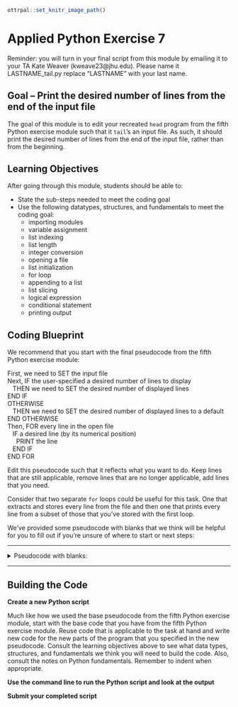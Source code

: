 ```r
ottrpal::set_knitr_image_path()
```

# Applied Python Exercise 7

Reminder: you will turn in your final script from this module by emailing it to your TA Kate Weaver (kweave23@jhu.edu). Please name it LASTNAME_tail.py replace "LASTNAME" with your last name.

## Goal -- Print the desired number of lines from the end of the input file

The goal of this module is to edit your recreated `head` program from the fifth Python exercise module such that it `tail`'s an input file. As such, it should print the desired number of lines from the end of the input file, rather than from the beginning. 

## Learning Objectives

After going through this module, students should be able to:

* State the sub-steps needed to meet the coding goal
* Use the following datatypes, structures, and fundamentals to meet the coding goal:
  * importing modules
  * variable assignment
  * list indexing
  * list length
  * integer conversion
  * opening a file
  * list initialization
  * for loop
  * appending to a list
  * list slicing
  * logical expression
  * conditional statement
  * printing output
  
## Coding Blueprint

We recommend that you start with the final pseudocode from the fifth Python exercise module: 

First, we need to SET the input file <br />
Next, IF the user-specified a desired number of lines to display <br />
&nbsp;&nbsp;  THEN we need to SET the desired number of displayed lines <br />
END IF <br />
OTHERWISE <br />
&nbsp;&nbsp;  THEN we need to SET the desired number of displayed lines to a default <br />
END OTHERWISE <br />
Then, FOR every line in the open file <br />
&nbsp;&nbsp;  IF a desired line (by its numerical position) <br />
&nbsp;&nbsp;&nbsp;&nbsp;    PRINT the line <br />
&nbsp;&nbsp;  END IF <br />
END FOR <br />

Edit this pseudocode such that it reflects what you want to do. Keep lines that are still applicable, remove lines that are no longer applicable, add lines that you need.

Consider that two separate `for` loops could be useful for this task. One that extracts and stores every line from the file and then one that prints every line from a subset of those that you've stored with the first loop.

We've provided some pseudocode with blanks that we think will be helpful for you to fill out if you're unsure of where to start or next steps:

***
<details><summary> Pseudocode with blanks: </summary>

First, we need to SET the input file <br />
Next, IF the user-specified a desired number of lines to display <br />
&nbsp;&nbsp;  THEN we need to SET the desired number of displayed lines <br />
END IF <br />
OTHERWISE  <br />
&nbsp;&nbsp;  THEN we need to SET the desired number of displayed lines to a default <br />
END OTHERWISE <br />
___ a storage list for lines in the file <br />
Then, FOR every line in the open file <br />
&nbsp;&nbsp;  ~~IF a desired line (by its numerical position)~~ <br />
&nbsp;&nbsp;&nbsp;&nbsp;    ~~PRINT the line~~ <br />
&nbsp;&nbsp;  ~~END IF~~ <br />
&nbsp;&nbsp;  ___ the line to the storage list <br />
END FOR <br />

___ a subset of the storage list to be the last ____ items in the storage list <br />
___ every line in the subset <br />
&nbsp;&nbsp;  _____ the line <br />
END FOR <br />

</details>
***

## Building the Code

**Create a new Python script**

Much like how we used the base pseudocode from the fifth Python exercise module, start with the base code that you have from the fifth Python exercise module. Reuse code that is applicable to the task at hand and write new code for the new parts of the program that you specified in the new pseudocode. Consult the learning objectives above to see what data types, structures, and fundamentals we think you will need to build the code. Also, consult the notes on Python fundamentals. Remember to indent when appropriate.

**Use the command line to run the Python script and look at the output**

**Submit your completed script**

<!--
## Completed Intended Goal Code

```python
#USAGE: LASTNAME_tail.py input_filename [desired_number_of_lines]
import sys
filename = sys.argv[1]
if len(sys.argv) > 2:
  n_lines = int(sys.argv[2])
else:
  n_lines = 10
line_list = []
for line in open(filename):
  line_list.append(line)

last_n_lines = line_list[len(line_list)-9:]
#or last_n_lines = line_list[len(line_list)-9:len(line_list)+1]
for line in last_n_lines:
    print(line.strip('\r\n'))
```
-->